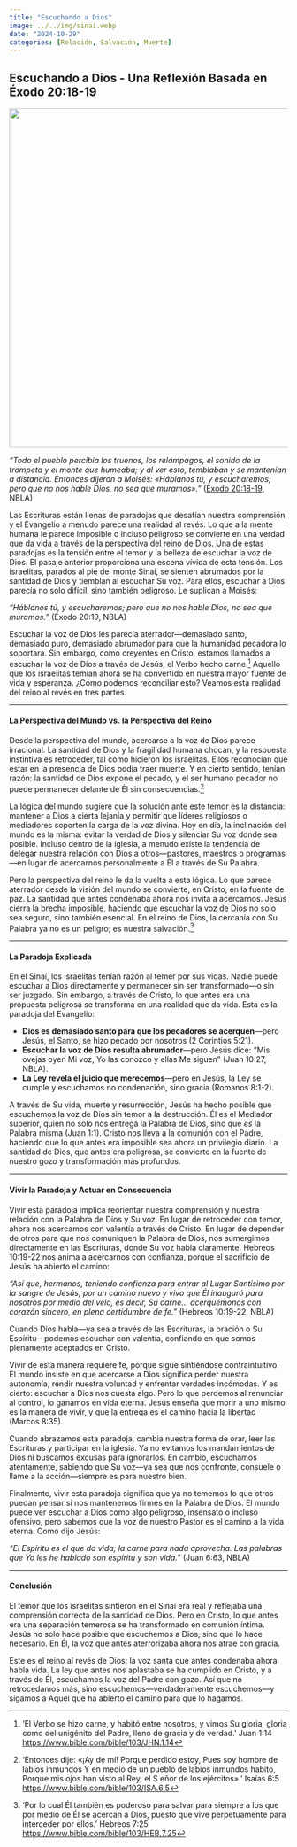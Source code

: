 ```yaml
---
title: "Escuchando a Dios"
image: ../../img/sinai.webp
date: "2024-10-29"
categories: [Relación, Salvación, Muerte]
---
```


## **Escuchando a Dios - Una Reflexión Basada en Éxodo 20:18-19**

![](../../img/sinai.webp){fig-align="center" width="613"}

*"Todo el pueblo percibía los truenos, los relámpagos, el sonido de la trompeta y el monte que humeaba; y al ver esto, temblaban y se mantenían a distancia. Entonces dijeron a Moisés: «Háblanos tú, y escucharemos; pero que no nos hable Dios, no sea que muramos»."* ([Éxodo 20:18-19](https://www.bible.com/bible/103/EXO.20.18-19), NBLA)

Las Escrituras están llenas de paradojas que desafían nuestra comprensión, y el Evangelio a menudo parece una realidad al revés. Lo que a la mente humana le parece imposible o incluso peligroso se convierte en una verdad que da vida a través de la perspectiva del reino de Dios. Una de estas paradojas es la tensión entre el temor y la belleza de escuchar la voz de Dios. El pasaje anterior proporciona una escena vívida de esta tensión. Los israelitas, parados al pie del monte Sinaí, se sienten abrumados por la santidad de Dios y tiemblan al escuchar Su voz. Para ellos, escuchar a Dios parecía no solo difícil, sino también peligroso. Le suplican a Moisés:

*"Háblanos tú, y escucharemos; pero que no nos hable Dios, no sea que muramos."* (Éxodo 20:19, NBLA)

Escuchar la voz de Dios les parecía aterrador—demasiado santo, demasiado puro, demasiado abrumador para que la humanidad pecadora lo soportara. Sin embargo, como creyentes en Cristo, estamos llamados a escuchar la voz de Dios a través de Jesús, el Verbo hecho carne.[^1] Aquello que los israelitas temían ahora se ha convertido en nuestra mayor fuente de vida y esperanza. ¿Cómo podemos reconciliar esto? Veamos esta realidad del reino al revés en tres partes.

[^1]: 'El Verbo se hizo carne, y habitó entre nosotros, y vimos Su gloria, gloria como del unigénito del Padre, lleno de gracia y de verdad. ' Juan 1:14 <https://www.bible.com/bible/103/JHN.1.14>

------------------------------------------------------------------------

#### **La Perspectiva del Mundo vs. la Perspectiva del Reino**

Desde la perspectiva del mundo, acercarse a la voz de Dios parece irracional. La santidad de Dios y la fragilidad humana chocan, y la respuesta instintiva es retroceder, tal como hicieron los israelitas. Ellos reconocían que estar en la presencia de Dios podía traer muerte. Y en cierto sentido, tenían razón: la santidad de Dios expone el pecado, y el ser humano pecador no puede permanecer delante de Él sin consecuencias.[^2]

[^2]: 'Entonces dije: «¡Ay de mí! Porque perdido estoy, Pues soy hombre de labios inmundos Y en medio de un pueblo de labios inmundos habito, Porque mis ojos han visto al Rey, el S eñor de los ejércitos». ' Isaías 6:5 <https://www.bible.com/bible/103/ISA.6.5>

La lógica del mundo sugiere que la solución ante este temor es la distancia: mantener a Dios a cierta lejanía y permitir que líderes religiosos o mediadores soporten la carga de la voz divina. Hoy en día, la inclinación del mundo es la misma: evitar la verdad de Dios y silenciar Su voz donde sea posible. Incluso dentro de la iglesia, a menudo existe la tendencia de delegar nuestra relación con Dios a otros—pastores, maestros o programas—en lugar de acercarnos personalmente a Él a través de Su Palabra.

Pero la perspectiva del reino le da la vuelta a esta lógica. Lo que parece aterrador desde la visión del mundo se convierte, en Cristo, en la fuente de paz. La santidad que antes condenaba ahora nos invita a acercarnos. Jesús cierra la brecha imposible, haciendo que escuchar la voz de Dios no solo sea seguro, sino también esencial. En el reino de Dios, la cercanía con Su Palabra ya no es un peligro; es nuestra salvación.[^3]

[^3]: 'Por lo cual Él también es poderoso para salvar para siempre a los que por medio de Él se acercan a Dios, puesto que vive perpetuamente para interceder por ellos. ' Hebreos 7:25 <https://www.bible.com/bible/103/HEB.7.25>

------------------------------------------------------------------------

#### **La Paradoja Explicada**

En el Sinaí, los israelitas tenían razón al temer por sus vidas. Nadie puede escuchar a Dios directamente y permanecer sin ser transformado—o sin ser juzgado. Sin embargo, a través de Cristo, lo que antes era una propuesta peligrosa se transforma en una realidad que da vida. Esta es la paradoja del Evangelio:

-   **Dios es demasiado santo para que los pecadores se acerquen**—pero Jesús, el Santo, se hizo pecado por nosotros (2 Corintios 5:21).\
-   **Escuchar la voz de Dios resulta abrumador**—pero Jesús dice: "Mis ovejas oyen Mi voz, Yo las conozco y ellas Me siguen" (Juan 10:27, NBLA).\
-   **La Ley revela el juicio que merecemos**—pero en Jesús, la Ley se cumple y escuchamos no condenación, sino gracia (Romanos 8:1-2).

A través de Su vida, muerte y resurrección, Jesús ha hecho posible que escuchemos la voz de Dios sin temor a la destrucción. Él es el Mediador superior, quien no solo nos entrega la Palabra de Dios, sino que *es* la Palabra misma (Juan 1:1). Cristo nos lleva a la comunión con el Padre, haciendo que lo que antes era imposible sea ahora un privilegio diario. La santidad de Dios, que antes era peligrosa, se convierte en la fuente de nuestro gozo y transformación más profundos.

------------------------------------------------------------------------

#### **Vivir la Paradoja y Actuar en Consecuencia**

Vivir esta paradoja implica reorientar nuestra comprensión y nuestra relación con la Palabra de Dios y Su voz. En lugar de retroceder con temor, ahora nos acercamos con valentía a través de Cristo. En lugar de depender de otros para que nos comuniquen la Palabra de Dios, nos sumergimos directamente en las Escrituras, donde Su voz habla claramente. Hebreos 10:19-22 nos anima a acercarnos con confianza, porque el sacrificio de Jesús ha abierto el camino:

*"Así que, hermanos, teniendo confianza para entrar al Lugar Santísimo por la sangre de Jesús, por un camino nuevo y vivo que Él inauguró para nosotros por medio del velo, es decir, Su carne... acerquémonos con corazón sincero, en plena certidumbre de fe."* (Hebreos 10:19-22, NBLA)

Cuando Dios habla—ya sea a través de las Escrituras, la oración o Su Espíritu—podemos escuchar con valentía, confiando en que somos plenamente aceptados en Cristo.

Vivir de esta manera requiere fe, porque sigue sintiéndose contraintuitivo. El mundo insiste en que acercarse a Dios significa perder nuestra autonomía, rendir nuestra voluntad y enfrentar verdades incómodas. Y es cierto: escuchar a Dios nos cuesta algo. Pero lo que perdemos al renunciar al control, lo ganamos en vida eterna. Jesús enseña que morir a uno mismo es la manera de vivir, y que la entrega es el camino hacia la libertad (Marcos 8:35).

Cuando abrazamos esta paradoja, cambia nuestra forma de orar, leer las Escrituras y participar en la iglesia. Ya no evitamos los mandamientos de Dios ni buscamos excusas para ignorarlos. En cambio, escuchamos atentamente, sabiendo que Su voz—ya sea que nos confronte, consuele o llame a la acción—siempre es para nuestro bien.

Finalmente, vivir esta paradoja significa que ya no tememos lo que otros puedan pensar si nos mantenemos firmes en la Palabra de Dios. El mundo puede ver escuchar a Dios como algo peligroso, insensato o incluso ofensivo, pero sabemos que la voz de nuestro Pastor es el camino a la vida eterna. Como dijo Jesús:

*"El Espíritu es el que da vida; la carne para nada aprovecha. Las palabras que Yo les he hablado son espíritu y son vida."* (Juan 6:63, NBLA)

------------------------------------------------------------------------

#### **Conclusión**

El temor que los israelitas sintieron en el Sinaí era real y reflejaba una comprensión correcta de la santidad de Dios. Pero en Cristo, lo que antes era una separación temerosa se ha transformado en comunión íntima. Jesús no solo hace posible que escuchemos a Dios, sino que lo hace necesario. En Él, la voz que antes aterrorizaba ahora nos atrae con gracia.

Este es el reino al revés de Dios: la voz santa que antes condenaba ahora habla vida. La ley que antes nos aplastaba se ha cumplido en Cristo, y a través de Él, escuchamos la voz del Padre con gozo. Así que no retrocedamos más, sino escuchemos—verdaderamente escuchemos—y sigamos a Aquel que ha abierto el camino para que lo hagamos.
